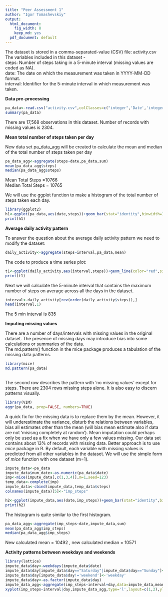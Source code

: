 ```yaml
---
title: "Peer Assessment 1"
author: "Igor Tomashevskiy"
output:
  html_document:
    fig_width: 8
    keep_md: yes
  pdf_document: default
---
```

The dataset is stored in a comma-separated-value (CSV) file: activity.csv
The variables included in this dataset -  
steps: Number of steps taking in a 5-minute interval (missing values are coded as NA).    
date: The date on which the measurement was taken in YYYY-MM-DD format.    
interval: Identifier for the 5-minute interval in which measurement was taken.      

**Data pre-processing**  

```r
pa_data<-read.csv("activity.csv",colClasses=c("integer",'Date','integer'),na.strings="NA")
summary(pa_data)
```
There are 17,568 observations in this dataset. Number of records with missing values is 2304.  

**Mean total number of steps taken per day**  

New data set pa_data_agg will be created to calculate the mean and median of the total number of steps taken per day
```r
pa_data_agg<-aggregate(steps~date,pa_data,sum)
mean(pa_data_agg$steps)
median(pa_data_agg$steps)
```
Mean Total Steps =10766  
Median Total Steps = 10765  


We will use the ggplot function to make a histogram of the total number of steps taken each day.

```r
library(ggplot2)
h1<-ggplot(pa_data,aes(date,steps))+geom_bar(stat="identity",binwidth=1,color='blue')+labs(title="Histogram of the total number of steps taken each day",x="Date",y="Steps")
print(h1)
```

**Average daily activity pattern**  

To answer the question about the average daily activity pattern we need to modify the dataset:  

```r
daily_activity<-aggregate(steps~interval,pa_data,mean)
```
The code to produce a time series plot:  

```r
t1<-ggplot(daily_activity,aes(interval,steps))+geom_line(color="red",size=1)+labs(y="Average Steps")
print(t1)
````

Next we will calculate the 5-minute interval that contains the maximum number of steps on average across all the days
in the dataset.  

```r
interval<-daily_activity[rev(order(daily_activity$steps)),]
head(interval,1)
````

The 5 min interval is 835 

**Imputing missing values**  

There are a number of days/intervals with missing values in the original dataset. The presence of missing days may introduce bias into some calculations or summaries of the data.  
The md.pattern() function in the mice package produces a tabulation of the missing data patterns.

```r
library(mice)
md.pattern(pa_data)
        
```
The second row describes the pattern with 'no missing values' except for steps. There are 2304 rows missing steps alone.
It is also easy to discern patterns visually.
```r
library(VIM)
aggr(pa_data, prop=FALSE, numbers=TRUE)
```

A quick fix for the missing data is to replace them by the mean. However, it will underestimate the variance, disturb the relations between variables, bias all estimates other than the mean (will bias mean estimate also if data are not 'misisng completely at random'). Mean imputation could perhaps only be used as a fix when we have only a few values missing. Our data set contains about 13% of records with missing data.
Better approach is to use *mice* package in R. By default, each variable with missing values is predicted from all other variables in the dataset. We will use the simple form of *mice* function with one dataset (m=1).  

```r
impute_data<-pa_data
impute_data$num_date<-as.numeric(pa_data$date)
imp<-mice(impute_data[,c(1,3,4)],m=1,seed=123)
temp_data<-complete(imp)
impute_data<-cbind(impute_data,temp_data$steps)
colnames(impute_data)[5]<-"imp_steps"
````
```r
h2<-ggplot(impute_data,aes(date,imp_steps))+geom_bar(stat="identity",binwidth=1,color='blue')+labs(title="Histogram of the total number of steps taken each day",x="Date",y="Steps")
print(h2)
```

The histogram is quite similar to the first histogram.  


```r
pa_data_agg<-aggregate(imp_steps~date,impute_data,sum)
mean(pa_data_agg$imp_steps)
median(pa_data_agg$imp_steps)

````

New calculated mean = 10492   , new calculated median = 10571  

**Activity patterns between weekdays and weekends**  
```r
library(lattice)
impute_data$day<-weekdays(impute_data$date)
impute_data$day[impute_data$day=="Saturday"|impute_data$day=="Sunday"]<-'weekend'
impute_data$day[impute_data$day!='weekend']<-'weekday'
impute_data$day<-as.factor(impute_data$day)
impute_data_agg<-aggregate(imp_steps~interval+day,data=impute_data,mean)
xyplot(imp_steps~interval|day,impute_data_agg,type='l',layout=c(1,2),ylab="steps")
```





